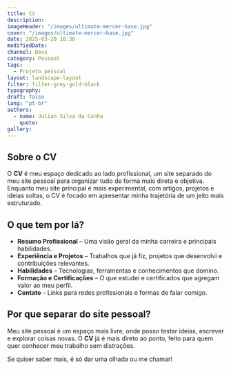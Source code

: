 ```yaml
---
title: CV
description:
imageHeader: "/images/ultimate-mercer-base.jpg"
cover: "/images/ultimate-mercer-base.jpg"
date: 2025-03-20 16:30
modifiedDate:
channel: Devs
category: Pessoal
tags:
  - Projeto pessoal
layout: landscape-layout
filter: filter-grey-gold-black
typography:
draft: false
lang: "pt-br"
authors:
  - name: Julian Silva da Cunha
    quote:
gallery:
---
```


## **Sobre o CV**

O **CV** é meu espaço dedicado ao lado profissional, um site separado do meu site pessoal para organizar tudo de forma mais direta e objetiva. Enquanto meu site principal é mais experimental, com artigos, projetos e ideias soltas, o CV é focado em apresentar minha trajetória de um jeito mais estruturado.

## O que tem por lá?

- **Resumo Profissional** – Uma visão geral da minha carreira e principais habilidades.
- **Experiência e Projetos** – Trabalhos que já fiz, projetos que desenvolvi e contribuições relevantes.
- **Habilidades** – Tecnologias, ferramentas e conhecimentos que domino.
- **Formação e Certificações** – O que estudei e certificados que agregam valor ao meu perfil.
- **Contato** – Links para redes profissionais e formas de falar comigo.

## Por que separar do site pessoal?

Meu site pessoal é um espaço mais livre, onde posso testar ideias, escrever e explorar coisas novas. O **CV** já é mais direto ao ponto, feito para quem quer conhecer meu trabalho sem distrações.

Se quiser saber mais, é só dar uma olhada ou me chamar!
